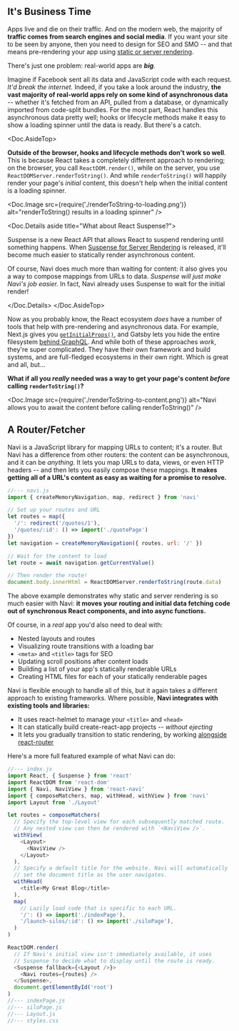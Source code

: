 
It's Business Time
------------------

Apps live and die on their traffic. And on the modern web, the majority of **traffic comes from search engines and social media**. If you want your site to be seen by anyone, then you need to design for SEO and SMO -- and that means pre-rendering your app using [static or server rendering](https://frontarm.com/james-k-nelson/static-vs-server-rendering/).

There's just one problem: real-world apps are ***big***.

Imagine if Facebook sent all its data and JavaScript code with each request. *It'd break the internet.* Indeed, if you take a look around the industry, **the vast majority of real-world apps rely on some kind of asynchronous data** -- whether it's fetched from an API, pulled from a database, or dynamically imported from code-split bundles. For the most part, React handles this asynchronous data pretty well; hooks or lifecycle methods make it easy to show a loading spinner until the data is ready. But there's a catch.

<Doc.AsideTop>

**Outside of the browser, hooks and lifecycle methods don't work so well**. This is because React takes a completely different approach to rendering; on the browser, you call `ReactDOM.render()`, while on the server, you use `ReactDOMServer.renderToString()`. And while `renderToString()` will happily render your page's *initial* content, this doesn't help when the initial content is a loading spinner.

<Doc.Image
  src={require('./renderToString-to-loading.png')}
  alt="renderToString() results in a loading spinner"
/>

<Doc.Details aside title="What about React Suspense?">

Suspense is a new React API that allows React to suspend rendering until something happens. When [Suspense for Server Rendering](https://reactjs.org/blog/2018/11/27/react-16-roadmap.html#suspense-for-server-rendering) is released, it'll become much easier to statically render asynchronous content.

Of course, Navi does much more than waiting for content: it also gives you a way to compose mappings from URLs to data. *Suspense will just make Navi's job easier.* In fact, Navi already uses Suspense to wait for the initial render!

</Doc.Details>
</Doc.AsideTop>

Now as you probably know, the React ecosystem *does* have a number of tools that help with pre-rendering and asynchronous data. For example, Next.js gives you [`getInitialProps()`](https://nextjs.org/docs/#fetching-data-and-component-lifecycle), and Gatsby lets you hide the entire filesystem [behind GraphQL](https://www.gatsbyjs.org/docs/querying-with-graphql/). And while both of these approaches *work*, they're super complicated. They have their own framework and build systems, and are full-fledged ecosystems in their own right. Which is great and all, but...

**What if all you *really* needed was a way to get your page's content *before* calling `renderToString()`?**

<Doc.Image
  src={require('./renderToString-to-content.png')}
  alt="Navi allows you to await the content before calling renderToString()"
/>


A Router/Fetcher
----------------

Navi is a JavaScript library for mapping URLs to content; it's a router. But Navi has a difference from other routers: the content can be asynchronous, and it can be *anything*. It lets you map URLs to data, views, or even HTTP headers -- and then lets you easily compose these mappings. **It makes getting all of a URL's content as easy as waiting for a promise to resolve.**

```js
//--- navi.js
import { createMemoryNavigation, map, redirect } from 'navi'

// Set up your routes and URL
let routes = map({
  '/': redirect('/quotes/1'),
  '/quotes/:id': () => import('./quotePage')
})
let navigation = createMemoryNavigation({ routes, url: '/' })

// Wait for the content to load
let route = await navigation.getCurrentValue()

// Then render the route!
document.body.innerHtml = ReactDOMServer.renderToString(route.data)
```

The above example demonstrates why static and server rendering is so much easier with Navi: **it moves your routing and initial data fetching code out of synchronous React components, and into async functions.**

Of course, in a *real* app you'd also need to deal with:

- Nested layouts and routes
- Visualizing route transitions with a loading bar
- `<meta>` and `<title>` tags for SEO
- Updating scroll positions after content loads
- Building a list of your app's statically renderable URLs
- Creating HTML files for each of your statically renderable pages

Navi is flexible enough to handle all of this, but it again takes a different approach to existing frameworks. Where possible, **Navi integrates with existing tools and libraries:**

- It uses react-helmet to manage your `<title>` and `<head>`
- It can statically build create-react-app projects -- *without ejecting*
- It lets you gradually transition to static rendering, by working [alongside react-router](/integrations/react-router)

Here's a more full featured example of what Navi can do:

```js
//--- index.js
import React, { Suspense } from 'react'
import ReactDOM from 'react-dom'
import { Navi, NaviView } from 'react-navi'
import { composeMatchers, map, withHead, withView } from 'navi'
import Layout from './Layout'

let routes = composeMatchers(
  // Specify the top-level view for each subsequently matched route.
  // Any nested view can then be rendered with `<NaviView />`.
  withView(
    <Layout>
      <NaviView />  
    </Layout>
  ),
  // Specify a default title for the website. Navi will automatically
  // set the document title as the user navigates.
  withHead(
    <title>My Great Blog</title>
  ),
  map(
    // Lazily load code that is specific to each URL.
    '/': () => import('./indexPage'),
    '/launch-silos/:id': () => import('./siloPage'),
  )
)

ReactDOM.render(
  // If Navi's initial view isn't immediately available, it uses
  // Suspense to decide what to display until the route is ready.
  <Suspense fallback={<Layout />}>
    <Navi routes={routes} />
  </Suspense>,
  document.getElementById('root')
)
//--- indexPage.js
//--- siloPage.js
//--- Layout.js
//--- styles.css
```
